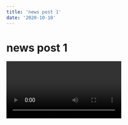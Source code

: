 ```yaml
---
title: 'news post 1'
date: '2020-10-10'
---
```


# news post 1

<Video
  videoSrcURL='https://www.youtube.com/embed/ph8uceFASzA?wmode=transparent&autoplay=0'
  videoTitle='Cool Youtube Videoe'
/>
